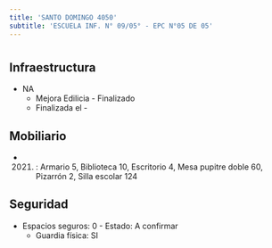 ```yaml
---
title: 'SANTO DOMINGO 4050'
subtitle: 'ESCUELA INF. N° 09/05° - EPC N°05 DE 05'
---
```


#
## Infraestructura

* NA 
    + Mejora Edilicia - Finalizado 
    + Finalizada el - 






## Mobiliario

*  (2021) : Armario 5, Biblioteca 10, Escritorio 4, Mesa pupitre doble 60, Pizarrón 2, Silla escolar 124 





## Seguridad

*  Espacios seguros: 0 - Estado: A confirmar 
    + Guardia física: SI



